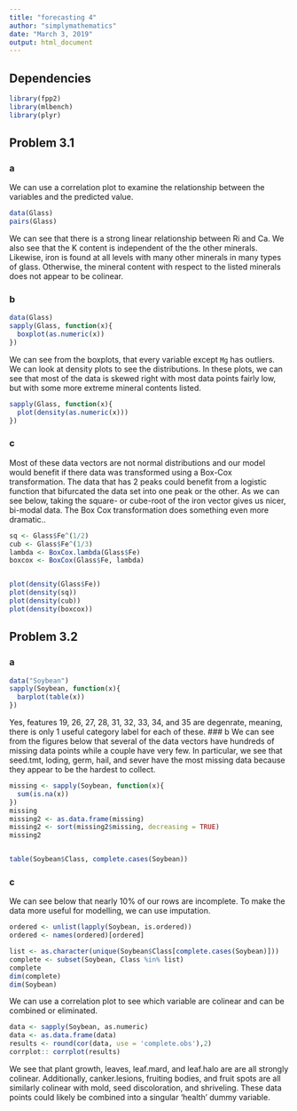 ```yaml
---
title: "forecasting 4"
author: "simplymathematics"
date: "March 3, 2019"
output: html_document
---
```


## Dependencies

```r
library(fpp2)
library(mlbench)
library(plyr)

```

## Problem 3.1

### a
We can use a correlation plot to examine the relationship between the variables and the predicted value.
```r
data(Glass)
pairs(Glass)
```
We can see that there is a strong linear relationship between Ri and Ca. We also see that the K content is independent of the the other minerals. Likewise, iron is found at all levels with many other minerals in many types of glass. Otherwise, the mineral content with respect to the listed minerals does not appear to be colinear.

### b

```r
data(Glass)
sapply(Glass, function(x){
  boxplot(as.numeric(x))
})
```

We can see from the boxplots, that every variable except ```Mg``` has outliers. We can look at density plots to see the distributions. In these plots, we can see that most of the data is skewed right with most data points fairly low, but with some more extreme mineral contents listed.

```r
sapply(Glass, function(x){
  plot(density(as.numeric(x)))
})


```

### c
Most of these data vectors are not normal distributions and our model would benefit if there data was transformed using a Box-Cox transformation. The data that has 2 peaks could benefit from a logistic function that bifurcated the data set into one peak or the other. As we can see below, taking the square- or cube-root of the iron vector gives us nicer, bi-modal data. The Box Cox transformation does something even more dramatic..
```r

sq <- Glass$Fe^(1/2)
cub <- Glass$Fe^(1/3)
lambda <- BoxCox.lambda(Glass$Fe)
boxcox <- BoxCox(Glass$Fe, lambda)


plot(density(Glass$Fe))
plot(density(sq))
plot(density(cub))
plot(density(boxcox))
```


## Problem 3.2
### a
```r
data("Soybean")
sapply(Soybean, function(x){
  barplot(table(x))
})

```
Yes, features 19, 26, 27, 28, 31, 32, 33, 34, and 35 are degenrate, meaning, there is only 1 useful category label for each of these.
### b
We can see from the figures below that several of the data vectors have hundreds of missing data points while a couple have very few. In particular, we see that seed.tmt, loding, germ, hail, and sever have the most missing data because they appear to be the hardest to collect.

```r
missing <- sapply(Soybean, function(x){
  sum(is.na(x))
})
missing
missing2 <- as.data.frame(missing)
missing2 <- sort(missing2$missing, decreasing = TRUE)
missing2


table(Soybean$Class, complete.cases(Soybean))
```

### c

We can see below that nearly 10% of our rows are incomplete. To make the data more useful for modelling, we can use imputation.
```r
ordered <- unlist(lapply(Soybean, is.ordered))
ordered <- names(ordered)[ordered]

list <- as.character(unique(Soybean$Class[complete.cases(Soybean)]))
complete <- subset(Soybean, Class %in% list)
complete
dim(complete)
dim(Soybean)
```
We can use a correlation plot to see which variable are colinear and can be combined or eliminated.
```r
data <- sapply(Soybean, as.numeric)
data <- as.data.frame(data)
results <- round(cor(data, use = 'complete.obs'),2)
corrplot:: corrplot(results)
```
We see that plant growth, leaves, leaf.mard, and leaf.halo are are all strongly colinear. Additionally, canker.lesions, fruiting bodies, and fruit spots are all similarly colinear with mold, seed discoloration, and shriveling. These data points could likely be combined into a singular 'health' dummy variable.



